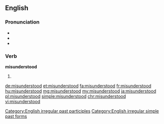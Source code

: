 ==English==
{{wikipedia|dab=misunderstood}}

===Pronunciation===
* {{IPA|/mɪsɜndərˈstʊd/}}
* {{audio|en-us-misunderstood.ogg|Audio (US)}}
* {{rhymes|ʊd}}

===Verb===
'''misunderstood'''

# {{en-past of|misunderstand}}

[[Category:English irregular past participles]]
[[Category:English irregular simple past forms]]

[[de:misunderstood]]
[[et:misunderstood]]
[[fa:misunderstood]]
[[fr:misunderstood]]
[[hu:misunderstood]]
[[mg:misunderstood]]
[[my:misunderstood]]
[[ja:misunderstood]]
[[pl:misunderstood]]
[[simple:misunderstood]]
[[chr:misunderstood]]
[[vi:misunderstood]]